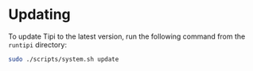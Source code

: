 # Updating

To update Tipi to the latest version, run the following command from the `runtipi` directory:

```bash
sudo ./scripts/system.sh update
```
